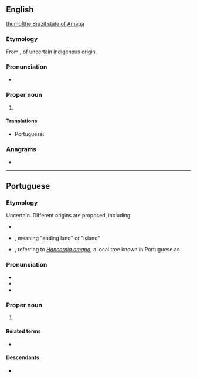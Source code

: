 ==English==
{{wikipedia}}
[[file: Brazil State Amapa.svg|thumb|the Brazil state of Amapa]]

===Etymology===
From {{bor|en|pt|Amapá}}, of uncertain indigenous origin.

===Pronunciation===
* {{IPA|en|/ˌɑː.məˈpɑː/|/ˈɑː.mə.pɑː/}}

===Proper noun===
{{en-proper noun}}

# {{place|en|state|r/North Region|c/Brazil|capital=Macapá}}

====Translations====
{{trans-top|a state in northern Brazil}}
* Portuguese: {{t+|pt|Amapá|m}}
{{trans-mid}}
{{trans-bottom}}

===Anagrams===
* {{anagrams|en|a=aaamp|Paama}}

----

==Portuguese==

===Etymology===
Uncertain. Different origins are proposed, including:
* {{uder|pt|tpw|amapaba||home of rain}}
* {{uder|pt|yrl|-}}, meaning "ending land" or "island"
* {{uder|pt|arw|-}}, referring to ''[[Hancornia amapa]]'', a local tree known in Portuguese as {{m|pt|amapazeiro}}

===Pronunciation===
{{pt-IPA}}
* {{audio|pt|Pt-br Amapá.ogg|Audio (BR)}}
* {{rhymes|pt|a|s=3}}
* {{hyphenation|pt|A|ma|pá}}

===Proper noun===
{{pt-proper noun|m}}

# {{place|pt|state|r/en:North Region|c/en:Brazil|capital=pt:Macapá|t1=Amapá}}
#: {{syn|pt|AM}} {{gloss|abbreviation}}

====Related terms====
* {{l|pt|amapaense}} {{gloss|[[demonym]]}}

====Descendants====
* {{desc|en|Amapá|bor=1}}